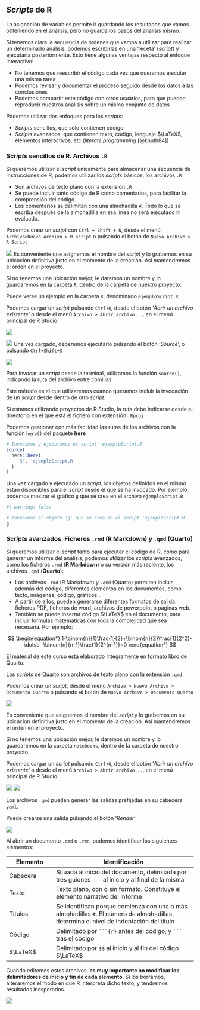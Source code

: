 ## *Scripts* de R {.unnumbered}

La asignación de variables permite ir guardando los resultados que vamos obteniendo en el análisis, pero no guarda los pasos del análisis mismo.

Si tenemos clara la secuencia de órdenes que vamos a utilizar para realizar un determinado análisis, podemos escribirlas en una 'receta' (*script*) y ejecutarla posteriormente. Esto tiene algunas ventajas respecto al enfoque interactivo:

-   No tenemos que reescribir el código cada vez que queramos ejecutar una misma tarea
-   Podemos revisar y documentar el proceso seguido desde los datos a las conclusiones
-   Podemos compartir este código con otros usuarios, para que puedan reproducir nuestros análisis sobre un mismo conjunto de datos

Podemos utilizar dos enfoques para los *scripts*:

-   *Scripts* sencillos, que sólo contienen código
-   *Scripts* avanzados, que contienen texto, código, lenguaje $\LaTeX$, elementos interactivos, etc (*literate programming* [@knuth84])

### *Scripts* sencillos de R. Archivos `.R`

Si queremos utilizar el *script* únicamente para almacenar una secuencia de instrucciones de R, podemos utilizar los *scripts* básicos, los archivos `.R`

+ Son archivos de texto plano con la extensión `.R`
+ Se puede incluir tanto código de R como comentarios, para facilitar la comprensión del código.
+ Los comentarios se delimitan con una almohadilla `#`. Todo lo que se escriba después de la almohadilla en esa línea no será ejecutado ni evaluado.

::: {.callout-tip collapse="true" title="BÁSICO - Crear un script."}

Podemos crear un *script* con `Ctrl + Shift + N`, desde el menú `Archivo>Nuevo Archivo > R script` o pulsando el botón de `Nuevo Archivo > R Script`

![](imagen/scripts_nuevo.png) Es conveniente que asignemos el nombre del *script* y lo grabemos en su ubicación definitiva justo en el momento de la creación. Así mantendremos el orden en el proyecto.

Si no tenemos una ubicación mejor, le daremos un nombre y lo guardaremos en la carpeta `R`, dentro de la carpeta de nuestro proyecto.

Puede verse un ejemplo en la carpeta `R`, denominado `ejemploScript.R`
:::

::: {.callout-tip collapse="true" title="BÁSICO - Cargar y ejecutar un script (Método 1). Interactivo"}
Podemos cargar un *script* pulsando `Ctrl+O`, desde el botón '*Abrir un archivo existente*' o desde el menú `Archivo > Abrir archivo...`, en el menú principal de R Studio.

![](imagen/scripts_abrir2.png)

![](imagen/scripts_abrir.png) Una vez cargado, deberemos ejecutarlo pulsando el botón '*Source*', o pulsando `Ctrl+Shift+S`

![](imagen/scripts_source.png)
:::

::: {.callout-warning collapse="true" title="AVANZADO - Cargar y ejecutar un script (Método 2). Función `source()`"}
Para invocar un *script* desde la terminal, utilizamos la función `source()`, indicando la ruta del archivo entre comillas.

Este método es el que utilizaremos cuando queramos incluir la invocación de un *script* desde dentro de otro *script*.

Si estamos utilizando proyectos de R Studio, la ruta debe indicarse desde el directorio en el que está el fichero con extensión `.Rproj`

Podemos gestionar con más facilidad las rutas de los archivos con la función `here()` del paquete **here**

```r
# Invocamos y ejecutamos el script 'ejemploScript.R'
source(
  here::here(
    'R', 'ejemploScript.R'
  )
)
```

Una vez cargado y ejecutado un *script*, los objetos definidos en el mismo están disponibles para el *script* desde el que se ha invocado. Por ejemplo, podemos mostrar el gráfico `g` que se crea en el archivo `ejemploScript.R`

```r
#| warning: false

# Invocamos el objeto 'g' que se crea en el script 'ejemploScript.R'
g
```
:::

### *Scripts* avanzados. Ficheros `.rmd` (**R Markdown**) y `.qmd` (**Quarto**)

Si queremos utilizar el *script* tanto para ejecutar el código de R, como para generar un informe del análisis, podemos utilizar los *scripts* avanzados, como los ficheros `.rmd` (**R Markdown**) o su versión más reciente, los archivos `.qmd` (**Quarto**):

-   Los archivos `.rmd` (R Markdown) y `.qmd` (Quarto) permiten incluir, además del código, diferentes elementos en los documentos, como texto, imágenes, código, gráficos...
-   A partir de ellos, pueden generarse diferentes formatos de salida: ficheros PDF, ficheros de word, archivos de powerpoint o páginas web.
-   También se puede insertar código $\LaTeX$ en el documento, para incluir fórmulas matemáticas con toda la complejidad que sea necesaria. Por ejemplo:

$$
\begin{equation*}
  1-\binom{n}{1}\frac{1}{2}+\binom{n}{2}\frac{1}{2^2}-\dotsb -\binom{n}{n-1}\frac{1}{2^{n-1}}=0
\end{equation*}
$$

El material de este curso está elaborado íntegramente en formato libro de Quarto.

::: {.callout-tip collapse="true" title="BÁSICO - Crear un documento `.qmd` (Quarto)."}
Los *scripts* de Quarto son archivos de texto plano con la extensión `.qmd`

Podemos crear un *script*, desde el menú `Archivo > Nuevo Archivo > Documento Quarto` o pulsando el botón de `Nuevo Archivo > Documento Quarto`

![](imagen/scriptsQuarto_nuevo.png)

Es conveniente que asignemos el nombre del *script* y lo grabemos en su ubicación definitiva justo en el momento de la creación. Así mantendremos el orden en el proyecto.

Si no tenemos una ubicación mejor, le daremos un nombre y lo guardaremos en la carpeta `notebooks`, dentro de la carpeta de nuestro proyecto.
:::

::: {.callout-tip collapse="true" title="BÁSICO - Cargar un script `.qmd` (Método  Interactivo)"}
Podemos cargar un *script* pulsando `Ctrl+O`, desde el botón '*Abrir un archivo existente*' o desde el menú `Archivo > Abrir archivo...`, en el menú principal de R Studio.

![](imagen/scripts_abrir.png) ![](imagen/scripts_abrir2.png)
:::

::: {.callout-tip collapse="true" title="BÁSICO - Generar la salida de un fichero `.qmd` (Método  Interactivo)"}
Los archivos `.qmd` pueden generar las salidas prefijadas en su cabecera `yaml`.

Puede crearse una salida pulsando el botón '*Render*'

![](imagen/quartoRender.png)
:::

::: {.callout-tip collapse="true" title="BÁSICO - Identificación de elementos en los archivos `.qmd` y `.rmd`"}

Al abrir un documento `.qmd` o `.rmd`, podemos identificar los siguientes elementos:

| Elemento | Identificación                                                                                                                        |
|------------------|------------------------------------------------------|
| Cabecera   | Situada al inicio del documento, delimitada por tres guiones `---` al inicio y al final de la misma                                   |
| Texto      | Texto plano, con o sin formato. Constituye el elemento narrativo del informe                                                          |
| Títulos    | Se identifican porque comienza con una o más almohadillas `#`. El número de almohadillas determina el nivel de indentación del título |
| Código     | Delimitado por ```` ```{r} ```` antes del código, y ```` ``` ```` tras el código                                                      |
| $\LaTeX$   | Delimitado por `$$` al inicio y al fin del código $\LaTeX$                                                                            |

Cuando editemos estos archivos, **es muy importante no modificar los delimitadores de inicio y fin de cada elemento**. Si los borramos, alteraremos el modo en que R interpreta dicho texto, y tendremos resultados inesperados.

![](imagen/quartoEjemplo.png)

:::
